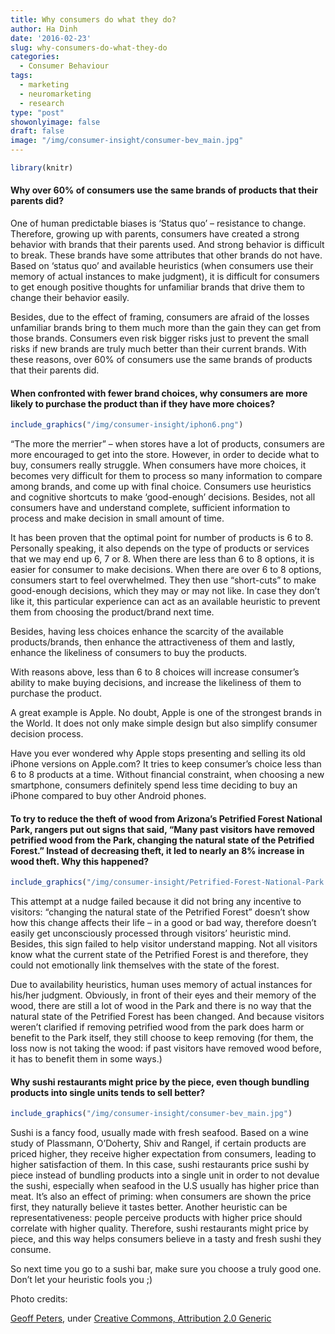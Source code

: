 ```yaml
---
title: Why consumers do what they do?
author: Ha Dinh
date: '2016-02-23'
slug: why-consumers-do-what-they-do
categories:
  - Consumer Behaviour
tags:
  - marketing
  - neuromarketing
  - research
type: "post"
showonlyimage: false
draft: false
image: "/img/consumer-insight/consumer-bev_main.jpg"
---
```


```r
library(knitr)
```

#### **Why over 60% of consumers use the same brands of products that their parents did?**

One of human predictable biases is ‘Status quo’ – resistance to change. Therefore, growing up with parents, consumers have created a strong behavior with brands that their parents used. And strong behavior is difficult to break. <!--more--> These brands have some attributes that other brands do not have. Based on ‘status quo’ and available heuristics (when consumers use their memory of actual instances to make judgment), it is difficult for consumers to get enough positive thoughts for unfamiliar brands that drive them to change their behavior easily.

Besides, due to the effect of framing, consumers are afraid of the losses unfamiliar brands bring to them much more than the gain they can get from those brands. Consumers even risk bigger risks just to prevent the small risks if new brands are truly much better than their current brands. With these reasons, over 60% of consumers use the same brands of products that their parents did.

#### **When confronted with fewer brand choices, why consumers are more likely to purchase the product than if they have more choices?**

```r
include_graphics("/img/consumer-insight/iphon6.png")
```

“The more the merrier” – when stores have a lot of products, consumers are more encouraged to get into the store. However, in order to decide what to buy, consumers really struggle. When consumers have more choices, it becomes very difficult for them to process so many information to compare among brands, and come up with final choice. Consumers use heuristics and cognitive shortcuts to make ‘good-enough’ decisions. Besides, not all consumers have and understand complete, sufficient information to process and make decision in small amount of time.

It has been proven that the optimal point for number of products is 6 to 8. Personally speaking, it also depends on the type of products or services that we may end up 6, 7 or 8. When there are less than 6 to 8 options, it is easier for consumer to make decisions. When there are over 6 to 8 options, consumers start to feel overwhelmed. They then use "short-cuts" to make good-enough decisions, which they may or may not like. In case they don't like it, this particular experience can act as an available heuristic to prevent them from choosing the product/brand next time.

Besides, having less choices enhance the scarcity of the available products/brands, then enhance the attractiveness of them and lastly, enhance the likeliness of consumers to buy the products.

With reasons above, less than 6 to 8 choices will increase consumer’s ability to make buying decisions, and increase the likeliness of them to purchase the product.

A great example is Apple. No doubt, Apple is one of the strongest brands in the World. It does not only make simple design but also simplify consumer decision process.

Have you ever wondered why Apple stops presenting and selling its old iPhone versions on Apple.com? It tries to keep consumer's choice less than 6 to 8 products at a time. Without financial constraint, when choosing a new smartphone, consumers definitely spend less time deciding to buy an iPhone compared to buy other Android phones.

#### **To try to reduce the theft of wood from Arizona’s Petrified Forest National Park, rangers put out signs that said, “Many past visitors have removed petrified wood from the Park, changing the natural state of the Petrified Forest.” Instead of decreasing theft, it led to nearly an 8% increase in wood theft. Why this happened?**

```r
include_graphics("/img/consumer-insight/Petrified-Forest-National-Park.jpg")
```

This attempt at a nudge failed because it did not bring any incentive to visitors: “changing the natural state of the Petrified Forest” doesn’t show how this change affects their life – in a good or bad way, therefore doesn’t easily get unconsciously processed through visitors’ heuristic mind. Besides, this sign failed to help visitor understand mapping. Not all visitors know what the current state of the Petrified Forest is and therefore, they could not emotionally link themselves with the state of the forest.

Due to availability heuristics, human uses memory of actual instances for his/her judgment. Obviously, in front of their eyes and their memory of the wood, there are still a lot of wood in the Park and there is no way that the natural state of the Petrified Forest has been changed. And because visitors weren’t clarified if removing petrified wood from the park does harm or benefit to the Park itself, they still choose to keep removing (for them, the loss now is not taking the wood: if past visitors have removed wood before, it has to benefit them in some ways.)

#### **Why sushi restaurants might price by the piece, even though bundling products into single units tends to sell better?**

```r
include_graphics("/img/consumer-insight/consumer-bev_main.jpg")
```

Sushi is a fancy food, usually made with fresh seafood. Based on a wine study of Plassmann, O’Doherty, Shiv and Rangel, if certain products are priced higher, they receive higher expectation from consumers, leading to higher satisfaction of them. In this case, sushi restaurants price sushi by piece instead of bundling products into a single unit in order to not devalue the sushi, especially when seafood in the U.S usually has higher price than meat. It’s also an effect of priming: when consumers are shown the price first, they naturally believe it tastes better. Another heuristic can be representativeness: people perceive products with higher price should correlate with higher quality. Therefore, sushi restaurants might price by piece, and this way helps consumers believe in a tasty and fresh sushi they consume.

So next time you go to a sushi bar, make sure you choose a truly good one. Don't let your heuristic fools you ;)

Photo credits: 

[Geoff Peters](https://www.flickr.com/photos/gpeters/), under [Creative Commons, Attribution 2.0 Generic](https://creativecommons.org/licenses/by/2.0/)

